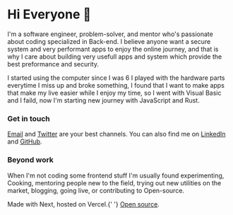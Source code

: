 # Hi Everyone 👋

I'm a software engineer, problem-solver, and mentor who's passionate about coding specialized in Back-end. I believe anyone want a secure system and very performant apps to enjoy the online journey, and that is why I care about building very usefull apps and system which provide the best preformance and security.

I started using the computer since I was 6 I played with the hardware parts everytime I miss up and broke something, I found that I want to make apps that make my live easier while I enjoy my time, so I went with Visual Basic and I faild, now I'm starting new journey with JavaScript and Rust.

### Get in touch

[Email] and [Twitter] are your best channels. You can also find me on [LinkedIn] and [GitHub].

### Beyond work

When I'm not coding some frontend stuff I'm usually found experimenting, Cooking, mentoring people new to the field, trying out new utilities on the market, blogging, going live, or contributing to Open-source.


<p className='text-center mt-12 text-sm'>
	Made with Next, hosted on Vercel.{' '}
	<a href='https://github.com/mahmoudgalalz/'>Open source</a>.
</p>

[email]: mailto:krooking0@gmail.com
[twitter]: https://twitter.com/eitmg
[linkedin]: https://www.linkedin.com/in/mahmoudgalalz
[github]: https://github.com/mahmoudgalalz
